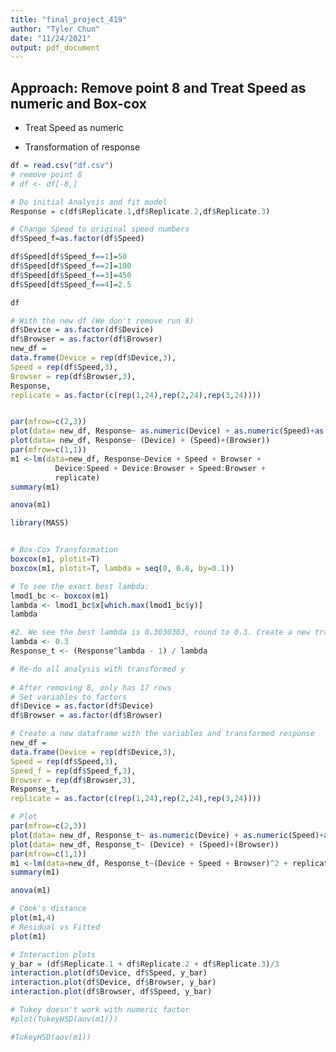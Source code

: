 ```yaml
---
title: "final_project_419"
author: "Tyler Chun"
date: "11/24/2021"
output: pdf_document
---
```


## Approach: Remove point 8 and Treat Speed as numeric and Box-cox

- Treat Speed as numeric

- Transformation of response

```r
df = read.csv("df.csv")
# remove point 8
# df <- df[-8,]

# Do initial Analysis and fit model
Response = c(df$Replicate.1,df$Replicate.2,df$Replicate.3)

# Change Speed to original speed numbers
df$Speed_f=as.factor(df$Speed)

df$Speed[df$Speed_f==1]=50
df$Speed[df$Speed_f==2]=100
df$Speed[df$Speed_f==3]=450
df$Speed[df$Speed_f==4]=2.5

df

# With the new df (We don't remove run 8)
df$Device = as.factor(df$Device)
df$Browser = as.factor(df$Browser)
new_df = 
data.frame(Device = rep(df$Device,3),
Speed = rep(df$Speed,3),
Browser = rep(df$Browser,3),
Response,
replicate = as.factor(c(rep(1,24),rep(2,24),rep(3,24))))


par(mfrow=c(2,3))
plot(data= new_df, Response~ as.numeric(Device) + as.numeric(Speed)+as.numeric(Browser))
plot(data= new_df, Response~ (Device) + (Speed)+(Browser))
par(mfrow=c(1,1))
m1 <-lm(data=new_df, Response~Device + Speed + Browser +
          Device:Speed + Device:Browser + Speed:Browser +
          replicate)
summary(m1)

anova(m1)

```

```r
library(MASS)


# Box-Cox Transformation
boxcox(m1, plotit=T)
boxcox(m1, plotit=T, lambda = seq(0, 0.8, by=0.1))

# To see the exact best lambda:
lmod1_bc <- boxcox(m1)
lambda <- lmod1_bc$x[which.max(lmod1_bc$y)]
lambda

#2. We see the best lambda is 0.3030303, round to 0.3. Create a new transformed response using Box-Cox
lambda <- 0.3
Response_t <- (Response^lambda - 1) / lambda
```

```r
# Re-do all analysis with transformed y
                                                                                   
# After removing 8, only has 17 rows
# Set variables to factors
df$Device = as.factor(df$Device)
df$Browser = as.factor(df$Browser)

# Create a new dataframe with the variables and transformed response
new_df = 
data.frame(Device = rep(df$Device,3),
Speed = rep(df$Speed,3),
Speed_f = rep(df$Speed_f,3),
Browser = rep(df$Browser,3),
Response_t,
replicate = as.factor(c(rep(1,24),rep(2,24),rep(3,24))))

# Plot
par(mfrow=c(2,3))
plot(data= new_df, Response_t~ as.numeric(Device) + as.numeric(Speed)+as.numeric(Browser))
plot(data= new_df, Response_t~ (Device) + (Speed)+(Browser))
par(mfrow=c(1,1))
m1 <-lm(data=new_df, Response_t~(Device + Speed + Browser)^2 + replicate)
summary(m1)

anova(m1)

# Cook's distance
plot(m1,4)
# Residual vs Fitted
plot(m1)

# Interaction plots
y_bar = (df$Replicate.1 + df$Replicate.2 + df$Replicate.3)/3
interaction.plot(df$Device, df$Speed, y_bar)
interaction.plot(df$Device, df$Browser, y_bar)
interaction.plot(df$Browser, df$Speed, y_bar)
```

```r
# Tukey doesn't work with numeric factor
#plot(TukeyHSD(aov(m1)))

#TukeyHSD(aov(m1))
```